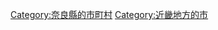 {{Commonscat|Yamatotakada, Nara}}
{{Catmore}}

{{DEFAULTSORT:Yamatotakada-shi}}
[[Category:奈良縣的市町村|Category:奈良縣的市町村]]
[[Category:近畿地方的市|Category:近畿地方的市]]